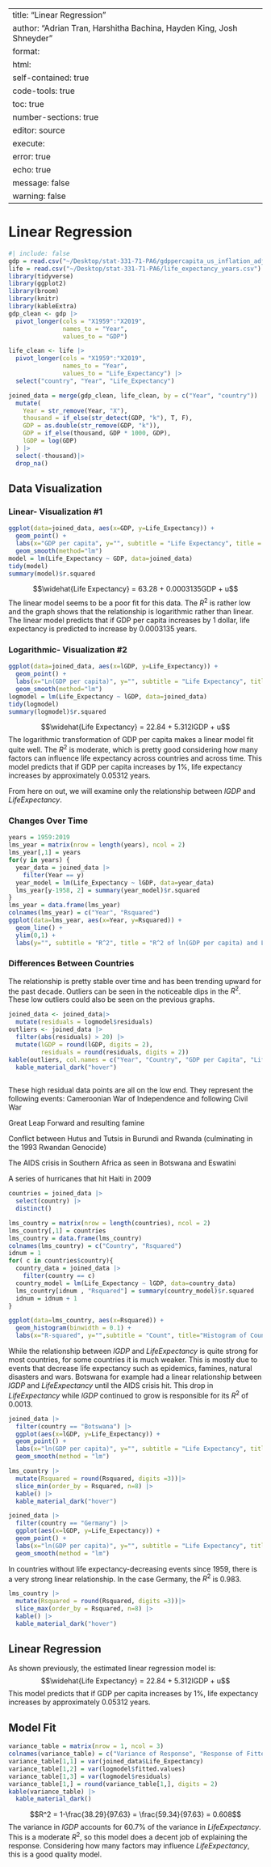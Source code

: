 
---
title: "Linear Regression"
author: "Adrian Tran, Harshitha Bachina, Hayden King, Josh Shneyder"
format: 
  html:
    self-contained: true
    code-tools: true
    toc: true
    number-sections: true
editor: source
execute: 
  error: true
  echo: true
  message: false
  warning: false
---

# Linear Regression

```r
#| include: false
gdp = read.csv("~/Desktop/stat-331-71-PA6/gdppercapita_us_inflation_adjusted.csv")
life = read.csv("~/Desktop/stat-331-71-PA6/life_expectancy_years.csv")
library(tidyverse)
library(ggplot2)
library(broom)
library(knitr)
library(kableExtra)
gdp_clean <- gdp |>
  pivot_longer(cols = "X1959":"X2019",
               names_to = "Year",
               values_to = "GDP")

life_clean <- life |>
  pivot_longer(cols = "X1959":"X2019",
               names_to = "Year",
               values_to = "Life_Expectancy") |>
  select("country", "Year", "Life_Expectancy")

joined_data = merge(gdp_clean, life_clean, by = c("Year", "country")) |>
  mutate(
    Year = str_remove(Year, "X"),
    thousand = if_else(str_detect(GDP, "k"), T, F),
    GDP = as.double(str_remove(GDP, "k")),
    GDP = if_else(thousand, GDP * 1000, GDP),
    lGDP = log(GDP)
  ) |>
  select(-thousand)|>
  drop_na()
```

## Data Visualization

### Linear- Visualization #1

```r
ggplot(data=joined_data, aes(x=GDP, y=Life_Expectancy)) + 
  geom_point() +
  labs(x="GDP per capita", y="", subtitle = "Life Expectancy", title = "Relationship between GDP per capita and Life Expectancy") + 
  geom_smooth(method="lm")
model = lm(Life_Expectancy ~ GDP, data=joined_data)
tidy(model)
summary(model)$r.squared
```
$$\widehat{Life Expectancy} = 63.28 + 0.0003135GDP + u$$
The linear model seems to be a poor fit for this data. The $R^2$ is rather low and the graph shows that the relationship is logarithmic rather than linear. The linear model predicts that if GDP per capita increases by 1 dollar, life expectancy is predicted to increase by 0.0003135 years.

### Logarithmic- Visualization #2

```r
ggplot(data=joined_data, aes(x=lGDP, y=Life_Expectancy)) + 
  geom_point() +
  labs(x="Ln(GDP per capita)", y="", subtitle = "Life Expectancy", title = "Relationship between Ln(GDP per capita) and Life Expectancy") +
  geom_smooth(method="lm")
logmodel = lm(Life_Expectancy ~ lGDP, data=joined_data)
tidy(logmodel)
summary(logmodel)$r.squared
```
$$\widehat{Life Expectancy} = 22.84 + 5.312lGDP + u$$
The logarithmic transformation of GDP per capita makes a linear model fit quite well. The $R^2$ is moderate, which is pretty good considering how many factors can influence life expectancy across countries and across time. This model predicts that if GDP per capita increases by 1%, life expectancy increases by approximately 0.05312 years.

From here on out, we will examine only the relationship between $lGDP$ and $Life Expectancy$.

### Changes Over Time

```r
years = 1959:2019
lms_year = matrix(nrow = length(years), ncol = 2)
lms_year[,1] = years
for(y in years) {
  year_data = joined_data |>
    filter(Year == y)
  year_model = lm(Life_Expectancy ~ lGDP, data=year_data)
  lms_year[y-1958, 2] = summary(year_model)$r.squared
}
lms_year = data.frame(lms_year)
colnames(lms_year) = c("Year", "Rsquared")
ggplot(data=lms_year, aes(x=Year, y=Rsquared)) +
  geom_line() +
  ylim(0,1) +
  labs(y="", subtitle = "R^2", title = "R^2 of ln(GDP per capita) and Life Expectancy over time")
```

### Differences Between Countries
The relationship is pretty stable over time and has been trending upward for the past decade. Outliers can be seen in the noticeable dips in the $R^2$. These low outliers could also be seen on the previous graphs.
```r
joined_data <- joined_data|>
  mutate(residuals = logmodel$residuals)
outliers <- joined_data |>
  filter(abs(residuals) > 20) |>
  mutate(lGDP = round(lGDP, digits = 2),
         residuals = round(residuals, digits = 2))
kable(outliers, col.names = c("Year", "Country", "GDP per Capita", "Life Expectancy", "ln(GDP per Capita)", "Residual")) |>
  kable_material_dark("hover")
  
```

These high residual data points are all on the low end.
They represent the following events:
Cameroonian War of Independence and following Civil War

Great Leap Forward and resulting famine

Conflict between Hutus and Tutsis in Burundi and Rwanda (culminating in the 1993 Rwandan Genocide)

The AIDS crisis in Southern Africa as seen in Botswana and Eswatini

A series of hurricanes that hit Haiti in 2009


```r
countries = joined_data |>
  select(country) |>
  distinct()

lms_country = matrix(nrow = length(countries), ncol = 2)
lms_country[,1] = countries
lms_country = data.frame(lms_country)
colnames(lms_country) = c("Country", "Rsquared")
idnum = 1
for( c in countries$country){
  country_data = joined_data |>
    filter(country == c)
  country_model = lm(Life_Expectancy ~ lGDP, data=country_data)
  lms_country[idnum , "Rsquared"] = summary(country_model)$r.squared
  idnum = idnum + 1
}
```

```r
ggplot(data=lms_country, aes(x=Rsquared)) +
  geom_histogram(binwidth = 0.1) +
  labs(x="R-squared", y="",subtitle = "Count", title="Histogram of Countries by R-Squared of ln(GDP per capita) and Life Expectancy")
```
While the relationship between $lGDP$ and $Life Expectancy$ is quite strong for most countries, for some countries it is much weaker. This is mostly due to events that decrease life expectancy such as epidemics, famines, natural disasters and wars. Botswana for example had a linear relationship between $lGDP$ and $Life Expectancy$ until the AIDS crisis hit. This drop in $Life Expectancy$ while $lGDP$ continued to grow is responsible for its $R^2$ of 0.0013.
```r
joined_data |>
  filter(country == "Botswana") |>
  ggplot(aes(x=lGDP, y=Life_Expectancy)) +
  geom_point() +
  labs(x="ln(GDP per capita)", y="", subtitle = "Life Expectancy", title = "Life Expectancy and ln(GDP per capita) in Botswana") +
  geom_smooth(method = "lm")
```

```r
lms_country |>
  mutate(Rsquared = round(Rsquared, digits =3))|>
  slice_min(order_by = Rsquared, n=8) |>
  kable() |>
  kable_material_dark("hover")
```


```r
joined_data |>
  filter(country == "Germany") |>
  ggplot(aes(x=lGDP, y=Life_Expectancy)) + 
  geom_point() +
  labs(x="ln(GDP per capita)", y="", subtitle = "Life Expectancy", title = "Life Expectancy and ln(GDP per capita) in Germany") +
  geom_smooth(method = "lm")
```
In countries without life expectancy-decreasing events since 1959, there is a very strong linear relationship. In the case Germany, the $R^2$ is 0.983.

```r
lms_country |>
  mutate(Rsquared = round(Rsquared, digits =3))|>
  slice_max(order_by = Rsquared, n=8) |>
  kable() |>
  kable_material_dark("hover")
```


## Linear Regression

As shown previously, the estimated linear regression model is:
$$\widehat{Life Expectancy} = 22.84 + 5.312lGDP + u$$
This model predicts that if GDP per capita increases by 1%, life expectancy increases by approximately 0.05312 years.

## Model Fit

```r
variance_table = matrix(nrow = 1, ncol = 3)
colnames(variance_table) = c("Variance of Response", "Response of Fitted Values", "Variance of Residuals")
variance_table[1,1] = var(joined_data$Life_Expectancy)
variance_table[1,2] = var(logmodel$fitted.values)
variance_table[1,3] = var(logmodel$residuals)
variance_table[1,] = round(variance_table[1,], digits = 2)
kable(variance_table) |>
  kable_material_dark()
```
$$R^2 = 1-\frac{38.29}{97.63} = \frac{59.34}{97.63} = 0.608$$
The variance in $lGDP$ accounts for 60.7% of the variance in $Life Expectancy$. This is a moderate $R^2$, so this model does a decent job of explaining the response. Considering how many factors may influence $Life Expectancy$, this is a good quality model.

